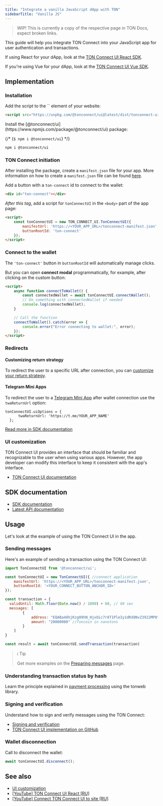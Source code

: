 ```yaml
---
title: "Integrate a vanilla JavaScript dApp with TON"
sidebarTitle: "Vanilla JS"
---
```


> WIP! This is currently a copy of the respective page in TON Docs, expect broken links.

This guide will help you integrate TON Connect into your JavaScript app for user authentication and transactions.

If using React for your dApp, look at the [TON Connect UI React SDK](/guidelines/ton-connect/frameworks/react).

If you're using Vue for your dApp, look at the [TON Connect UI Vue SDK](/guidelines/ton-connect/frameworks/vue).

## Implementation

### Installation

<Accordion title="Installation via CDN" icon="fa-info-circle" iconColor="blue">
  Add the script to the `<HEAD>` element of your website:

  ```html
  <script src="https://unpkg.com/@tonconnect/ui@latest/dist/tonconnect-ui.min.js"></script>
  ```
</Accordion>

<Accordion title="Installation via NPM" icon="fa-info-circle" iconColor="blue">
  Install the [@tonconnect/ui](https://www.npmjs.com/package/@tonconnect/ui) package:

  {/* <Terminal>{`$ npm i @tonconnect/ui`}</Terminal> */}

  ```bash
  npm i @tonconnect/ui
  ```
</Accordion>

### TON Connect initiation

After installing the package, create a `manifest.json` file for your app.
More information on how to create a `manifest.json` file can be found [here](/guidelines/ton-connect/guidelines/creating-manifest).

Add a button with a `ton-connect` id to connect to the wallet:

```html
<div id="ton-connect"></div>
```

_After this tag_, add a script for `tonConnectUI` in the `<body>` part of the app page:

```html
<script>
    const tonConnectUI = new TON_CONNECT_UI.TonConnectUI({
        manifestUrl: 'https://<YOUR_APP_URL>/tonconnect-manifest.json',
        buttonRootId: 'ton-connect'
    });
</script>
```

### Connect to the wallet

The `'ton-connect'` button in `buttonRootId` will automatically manage clicks.

But you can open **connect modal** programmatically, for example, after clicking on the custom button:

```html
<script>
    async function connectToWallet() {
        const connectedWallet = await tonConnectUI.connectWallet();
        // Do something with connectedWallet if needed
        console.log(connectedWallet);
    }

    // Call the function
    connectToWallet().catch(error => {
        console.error("Error connecting to wallet:", error);
    });
</script>
```

### Redirects

#### Customizing return strategy

To redirect the user to a specific URL after connection, you can [customize your return strategy](https://github.com/ton-connect/sdk/tree/main/packages/ui#add-the-return-strategy).

#### Telegram Mini Apps

To redirect the user to a [Telegram Mini App](/guidelines/dapps/tma/overview) after wallet connection use the `twaReturnUrl` option:

```tsx
tonConnectUI.uiOptions = {
      twaReturnUrl: 'https://t.me/YOUR_APP_NAME'
  };
```

[Read more in SDK documentation](https://github.com/ton-connect/sdk/tree/main/packages/ui#use-inside-twa-telegram-web-app)

### UI customization

TON Connect UI provides an interface that should be familiar and recognizable to the user when using various apps. However, the app developer can modify this interface to keep it consistent with the app's interface.

- [TON Connect UI documentation](https://github.com/ton-connect/sdk/tree/main/packages/ui#ui-customisation)

## SDK documentation

- [SDK documentation](https://github.com/ton-connect/sdk/blob/main/packages/ui/README.md)
- [Latest API documentation](https://ton-connect.github.io/sdk/modules/_tonconnect_ui.html)

## Usage

Let's look at the example of using the TON Connect UI in the app.

### Sending messages

Here's an example of sending a transaction using the TON Connect UI:

```js
import TonConnectUI from '@tonconnect/ui';

const tonConnectUI = new TonConnectUI({ //connect application
    manifestUrl: 'https://<YOUR_APP_URL>/tonconnect-manifest.json',
    buttonRootId: '<YOUR_CONNECT_BUTTON_ANCHOR_ID>'
});

const transaction = {
  validUntil: Math.floor(Date.now() / 1000) + 60, // 60 sec
  messages: [
        {
            address: "EQABa48hjKzg09hN_HjxOic7r8T1PleIy1dRd8NvZ3922MP0", // destination address
            amount: "20000000" //Toncoin in nanotons
        }
    ]
}

const result = await tonConnectUI.sendTransaction(transaction)
```

> ℹ️ Tip
>
> Get more examples on the [Preparing messages](/guidelines/ton-connect/guidelines/preparing-messages) page.

### Understanding transaction status by hash

Learn the principle explained in [payment processing](/guidelines/dapps/asset-processing/payments-processing#check-contracts-transactions) using the tonweb library.

### Signing and verification

Understand how to sign and verify messages using the TON Connect:

- [Signing and verification](/guidelines/ton-connect/guidelines/verifying-signed-in-users)
- [TON Connect UI implementation on GitHub](https://github.com/ton-connect/sdk/tree/main/packages/ui#add-connect-request-parameters-ton_proof)

### Wallet disconnection

Call to disconnect the wallet:

```js
await tonConnectUI.disconnect();
```

## See also

- [UI customization](https://github.com/ton-connect/sdk/tree/main/packages/ui#ui-customisation)
- [\[YouTube\] TON Connect UI React \[RU\]](https://youtu.be/wIMbkJHv0Fs?list=PLyDBPwv9EPsCJ226xS5_dKmXXxWx1CKz_&t=1747)
- [\[YouTube\] Connect TON Connect UI to site \[RU\]](https://www.youtube.com/watch?v=HUQ1DPfFxG4&list=PLyDBPwv9EPsAIWi8vgic9kiV3KF_wvIcz&index=4)
